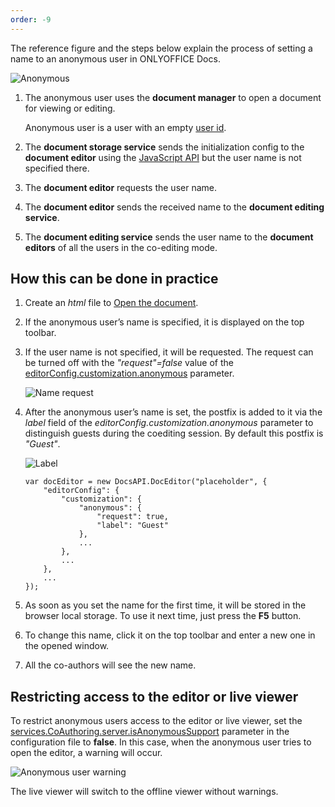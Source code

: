 ```yaml
---
order: -9
---
```

The reference figure and the steps below explain the process of setting a name to an anonymous user in ONLYOFFICE Docs.

![Anonymous](/content/img/editor/anonymous-user.png)

1. The anonymous user uses the **document manager** to open a document for viewing or editing.

   Anonymous user is a user with an empty [user id](/editors/config/editor#user).

2. The **document storage service** sends the initialization config to the **document editor** using the [JavaScript API](/editors/basic) but the user name is not specified there.

3. The **document editor** requests the user name.

4. The **document editor** sends the received name to the **document editing service**.

5. The **document editing service** sends the user name to the **document editors** of all the users in the co-editing mode.

## How this can be done in practice

1. Create an *html* file to [Open the document](/editors/open#apply).

2. If the anonymous user’s name is specified, it is displayed on the top toolbar.

3. If the user name is not specified, it will be requested. The request can be turned off with the *"request"=false* value of the [editorConfig.customization.anonymous](/editors/config/editor/customization#anonymous) parameter.

   ![Name request](/content/img/editor/name-request.png)

4. After the anonymous user’s name is set, the postfix is added to it via the *label* field of the *editorConfig.customization.anonymous* parameter to distinguish guests during the coediting session. By default this postfix is *"Guest"*.

   ![Label](/content/img/editor/label.png)

   ```
   var docEditor = new DocsAPI.DocEditor("placeholder", {
       "editorConfig": {
           "customization": {
               "anonymous": {
                   "request": true,
                   "label": "Guest"
               },
               ...
           },
           ...
       },
       ...
   });
   ```

5. As soon as you set the name for the first time, it will be stored in the browser local storage. To use it next time, just press the **F5** button.

6. To change this name, click it on the top toolbar and enter a new one in the opened window.

7. All the co-authors will see the new name.

## Restricting access to the editor or live viewer

To restrict anonymous users access to the editor or live viewer, set the [services.CoAuthoring.server.isAnonymousSupport](https://helpcenter.onlyoffice.com/installation/docs-developer-configuring.aspx#services-CoAuthoring-server-isAnonymousSupport) parameter in the configuration file to **false**. In this case, when the anonymous user tries to open the editor, a warning will occur.

![Anonymous user warning](/content/img/editor/anonymous-warning.jpg)

The live viewer will switch to the offline viewer without warnings.
